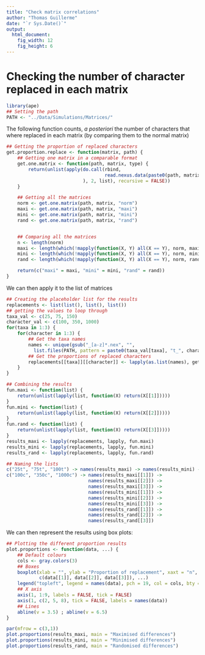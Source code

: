 ```yaml
---
title: "Check matrix correlations"
author: "Thomas Guillerme"
date: "`r Sys.Date()`"
output:
  html_document:
    fig_width: 12
    fig_height: 6
---
```


# Checking the number of character replaced in each matrix


```r
library(ape)
## Setting the path
PATH <- "../Data/Simulations/Matrices/"
```

The following function counts, _a posteriori_ the number of characters that where replaced in each matrix (by comparing them to the normal matrix)

```r
## Getting the proportion of replaced characters
get.proportion.replace <- function(matrix, path) {
    ## Getting one matrix in a comparable format
    get.one.matrix <- function(path, matrix, type) {
        return(unlist(apply(do.call(rbind,
                                    read.nexus.data(paste0(path, matrix, "_", type, ".nex"))
                            ), 2, list), recursive = FALSE))
    }

    ## Getting all the matrices
    norm <- get.one.matrix(path, matrix, "norm")
    maxi <- get.one.matrix(path, matrix, "maxi")
    mini <- get.one.matrix(path, matrix, "mini")
    rand <- get.one.matrix(path, matrix, "rand")


    ## Comparing all the matrices
    n <- length(norm)
    maxi <- length(which(!mapply(function(X, Y) all(X == Y), norm, maxi)))/n
    mini <- length(which(!mapply(function(X, Y) all(X == Y), norm, mini)))/n
    rand <- length(which(!mapply(function(X, Y) all(X == Y), norm, rand)))/n

    return(c("maxi" = maxi, "mini" = mini, "rand" = rand))
}
```

We can then apply it to the list of matrices

```r
## Creating the placeholder list for the results
replacements <- list(list(), list(), list())
## getting the values to loop through
taxa_val <- c(25, 75, 150)
character_val <- c(100, 350, 1000)
for(taxa in 1:3) {
    for(character in 1:3) {
        ## Get the taxa names
        names <- unique(gsub("_[a-z]*.nex", "",
          list.files(PATH, pattern = paste0(taxa_val[taxa], "t_", character_val[character], "c_"))))
        ## Get the proportions of replaced characters
        replacements[[taxa]][[character]] <- lapply(as.list(names), get.proportion.replace, PATH)
    }
}

## Combining the results
fun.maxi <- function(list) {
    return(unlist(lapply(list, function(X) return(X[[1]]))))
}
fun.mini <- function(list) {
    return(unlist(lapply(list, function(X) return(X[[2]]))))
}
fun.rand <- function(list) {
    return(unlist(lapply(list, function(X) return(X[[3]]))))
}
results_maxi <- lapply(replacements, lapply, fun.maxi)
results_mini <- lapply(replacements, lapply, fun.mini)
results_rand <- lapply(replacements, lapply, fun.rand)

## Naming the lists
c("25t", "75t", "100t") -> names(results_maxi) -> names(results_mini) -> names(results_rand)
c("100c", "350c", "1000c") -> names(results_maxi[[1]]) ->
                              names(results_maxi[[2]]) ->
                              names(results_maxi[[3]]) ->
                              names(results_mini[[1]]) ->
                              names(results_mini[[2]]) ->
                              names(results_mini[[3]]) ->
                              names(results_rand[[1]]) ->
                              names(results_rand[[2]]) ->
                              names(results_rand[[3]])
```

We can then represent the results using box plots:

```r
## Plotting the different proportion results
plot.proportions <- function(data, ...) {
    ## Default colours
    cols <- gray.colors(3)
    ## Boxes
    boxplot(xlab = "", ylab = "Proportion of replacement", xaxt = "n", ylim = c(0, 1), col = cols,
            c(data[[1]], data[[2]], data[[3]]), ...)
    legend("topleft", legend = names(data), pch = 19, col = cols, bty = "n")
    ## X axis
    axis(1, 1:9, labels = FALSE, tick = FALSE)
    axis(1, c(2, 5, 8), tick = FALSE, labels = names(data))
    ## Lines
    abline(v = 3.5) ; abline(v = 6.5)
}

par(mfrow = c(3,1))
plot.proportions(results_maxi, main = "Maximised differences")
plot.proportions(results_mini, main = "Minimised differences")
plot.proportions(results_rand, main = "Randomised differences")

```


